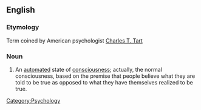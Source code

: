 ==English==

===Etymology===
Term coined by American psychologist [[:w:Charles Tart|Charles T. Tart]]

===Noun===
{{en-noun|sg=[[consensus]] [[trance]]}}

# An [[automated]] state of [[consciousness]]; actually, the normal consciousness, based on the premise that people believe what they are told to be true as opposed to what they have themselves realized to be true.

[[Category:Psychology]]
